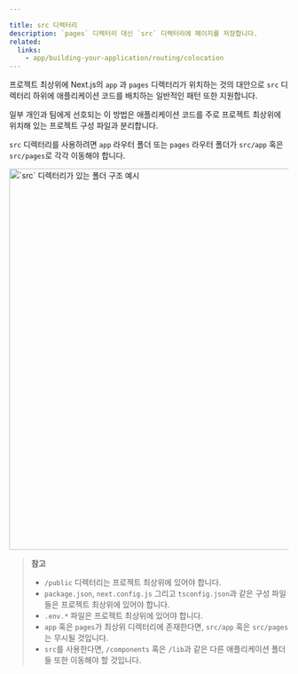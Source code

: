 ```yaml
---

title: src 디렉터리
description: `pages` 디렉터리 대신 `src` 디렉터리에 페이지를 저장합니다.
related:
  links:
    - app/building-your-application/routing/colocation
---
```


프로젝트 최상위에 Next.js의 `app` 과 `pages` 디렉터리가 위치하는 것의 대안으로 `src` 디렉터리 하위에 애플리케이션 코드를 배치하는 일반적인 패턴 또한 지원합니다.

일부 개인과 팀에게 선호되는 이 방법은 애플리케이션 코드를 주로 프로젝트 최상위에 위치해 있는 프로젝트 구성 파일과 분리합니다.

`src` 디렉터리를 사용하려면 `app` 라우터 폴더 또는 `pages` 라우터 폴더가 `src/app` 혹은 `src/pages`로 각각 이동해야 합니다.

<Image
  alt="`src` 디렉터리가 있는 폴더 구조 예시"
  srcLight="/docs/light/project-organization-src-directory.png"
  srcDark="/docs/dark/project-organization-src-directory.png"
  width="1600"
  height="687"
/>

> **참고**
>
> - `/public` 디렉터리는 프로젝트 최상위에 있어야 합니다.  
> - `package.json`, `next.config.js` 그리고 `tsconfig.json`과 같은 구성 파일들은 프로젝트 최상위에 있어야 합니다.
> - `.env.*` 파일은 프로젝트 최상위에 있어야 합니다. 
> - `app` 혹은 `pages`가 최상위 디렉터리에 존재한다면, `src/app` 혹은 `src/pages`는 무시될 것입니다.
> - `src`를 사용한다면, `/components` 혹은 `/lib`과 같은 다른 애플리케이션 폴더들 또한 이동해야 할 것입니다. 
